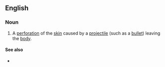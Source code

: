 ==English==

===Noun===
{{en-noun|head=[[exit]] [[wound]]}}

# {{context|medicine|forensics|lang=en}} A [[perforation]] of the [[skin]] caused by a [[projectile]] (such as a [[bullet]]) leaving the [[body]].

====See also====
* {{sense|perforation of the skin}} {{l/en|entry wound}}
